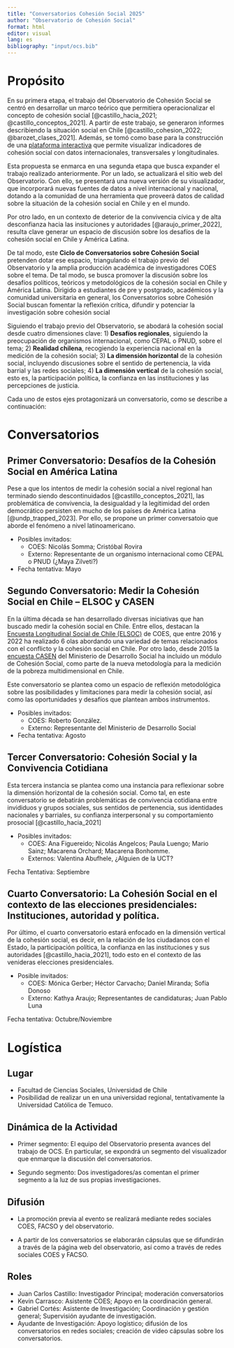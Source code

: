 ```yaml
---
title: "Conversatorios Cohesión Social 2025"
author: "Observatorio de Cohesión Social"
format: html
editor: visual
lang: es
bibliography: "input/ocs.bib"
---
```


# Propósito

En su primera etapa, el trabajo del Observatorio de Cohesión Social se centró en desarrollar un marco teórico que permitiera operacionalizar el concepto de cohesión social [@castillo_hacia_2021; @castillo_conceptos_2021]. A partir de este trabajo, se generaron informes describiendo la situación social en Chile [@castillo_cohesion_2022; @barozet_clases_2021]. Además, se tomó como base para la construcción de una [plataforma interactiva](https://ocs-coes.netlify.app/app/) que permite visualizar indicadores de cohesión social con datos internacionales, transversales y longitudinales.

Esta propuesta se enmarca en una segunda etapa que busca expander el trabajo realizado anteriormente. Por un lado, se actualizará el sitio web del Observatorio. Con ello, se presentará una nueva versión de su visualizador, que incorporará nuevas fuentes de datos a nivel internacional y nacional, dotando a la comunidad de una herramienta que proveerá datos de calidad sobre la situación de la cohesión social en Chile y en el mundo. 

Por otro lado, en un contexto de deterior de la convivencia cívica y de alta desconfianza hacia las insituciones y autoridades [@araujo_primer_2022], resulta clave generar un espacio de discusión sobre los desafíos de la cohesión social en Chile y América Latina.

De tal modo, este **Ciclo de Conversatorios sobre Cohesión Social** pretenden dotar ese espacio, triangulando el trabajo previo del Observatorio y la amplia producción académica de investigadores COES sobre el tema. De tal modo, se busca promover la discusión sobre los desafíos políticos, teóricos y metodológicos de la cohesión social en Chile y América Latina. Dirigido a estudiantes de pre y postgrado, académicos y la comunidad universitaria en general, los Conversatorios sobre Cohesión Social buscan fomentar la reflexión crítica, difundir y potenciar la investigación sobre cohesión social

Siguiendo el trabajo previo del Observatorio, se abodará la cohesión social desde cuatro dimensiones clave: 1) **Desafíos regionales**, siguiendo la preocupación de organismos internacional, como CEPAL o PNUD, sobre el tema; 2) **Realidad chilena**, recogiendo la experiencia nacional en la medición de la cohesión social; 3) **La dimensión horizontal** de la cohesión social, incluyendo discusiones sobre el sentido de pertenencia, la vida barrial y las redes sociales; 4) **La dimensión vertical** de la cohesión social, esto es, la participación política, la confianza en las instituciones y las percepciones de justicia. 

Cada uno de estos ejes protagonizará un conversatorio, como se describe a continuación: 

# Conversatorios


## Primer Conversatorio: Desafíos de la Cohesión Social en América Latina

Pese a que los intentos de medir la cohesión social a nivel regional han terminado siendo descontinuidados [@castillo_conceptos_2021], las problemática de convivencia, la desigualdad y la legitimidad del orden democrático persisten en mucho de los países de América Latina [@undp_trapped_2023]. Por ello, se propone un primer conversatoio que aborde el fenómeno a nivel latinoamericano. 

- Posibles invitados:
   - COES: Nicolás Somma; Cristóbal Rovira
   - Externo: Representante de un organismo internacional como CEPAL o PNUD (¿Maya Zilveti?)
   
- Fecha tentativa: Mayo


## Segundo Conversatorio:  Medir la Cohesión Social en Chile -- ELSOC y CASEN

En la última década se han desarrollado diversas iniciativas que han buscado medir la cohesión social en Chile. Entre ellos, destacan la [Encuesta Longitudinal Social de Chile (ELSOC)](https://coes.cl/encuesta-panel/) de COES, que entre 2016 y 2022 ha realizado 6 olas abordando una variedad de temas relacionados con el conflicto y la cohesión social en Chile. Por otro lado, desde 2015 la [encuesta CASEN](https://observatorio.ministeriodesarrollosocial.gob.cl/encuesta-casen) del Ministerio de Desarrollo Social ha incluido un módulo de Cohesión Social, como parte de la nueva metodología para la medición de la pobreza multidimensional en Chile. 

Este conversatorio se plantea como un espacio de reflexión metodológica sobre las posibilidades y limitaciones para medir la cohesión social, así como las oportunidades y desafíos que plantean ambos instrumentos. 

- Posibles invitados: 
   - COES: Roberto González.
   - Externo: Representante del Ministerio de Desarrollo Social
   
- Fecha tentativa: Agosto

## Tercer Conversatorio: Cohesión Social y la Convivencia Cotidiana

Esta tercera instancia se plantea como una instancia para reflexionar sobre la dimensión horizontal de la cohesión social. Como tal, en este conversatorio se debatirán problemáticas de convivencia cotidiana entre invididuos y grupos sociales, sus sentidos de pertenencia, sus identidades nacionales y barriales, su confianza interpersonal y su comportamiento prosocial [@castillo_hacia_2021]

- Posibles invitados: 
   - COES: Ana Figuereido; Nicolás Angelcos; Paula Luengo; Mario Sainz; Macarena Orchard; Macarena Bonhomme. 
   - Externos: Valentina Abufhele, ¿Alguien de la UCT?
   
Fecha Tentativa: Septiembre

## Cuarto Conversatorio: La Cohesión Social en el contexto de las elecciones presidenciales: Instituciones, autoridad y política.

Por último, el cuarto conversatorio estará enfocado en la dimensión vertical de la cohesión social, es decir, en la relación de los ciudadanos con el Estado, la participación política, la confianza en las instituciones y sus autoridades [@castillo_hacia_2021], todo esto en el contexto de las venideras elecciones presidenciales. 

- Posible invitados: 
   - COES: Mónica Gerber; Héctor Carvacho; Daniel Miranda; Sofía Donoso
   - Externo: Kathya Araujo; Representantes de candidaturas; Juan Pablo Luna

Fecha tentativa: Octubre/Noviembre


# Logística

## Lugar

- Facultad de Ciencias Sociales, Universidad de Chile
- Posibilidad de realizar un en una universidad regional, tentativamente la Universidad Católica de Temuco. 


## Dinámica de la Actividad

- Primer segmento: El equipo del Observatorio presenta avances del trabajo de OCS. En particular, se expondrá un segmento del visualizador que enmarque la discusión del conversatorios.

- Segundo segmento: Dos investigadores/as comentan el primer segmento a la luz de sus propias investigaciones.  


## Difusión

- La promoción previa al evento se realizará mediante redes sociales COES, FACSO y del observatorio.

- A partir de los conversatorios se elaborarán cápsulas que se difundirán a través de la página web del observatorio, así como a través de redes sociales COES y FACSO.

## Roles

- Juan Carlos Castillo: Investigador Principal; moderación conversatorios
- Kevin Carrasco: Asistente COES; Apoyo en la coordinación general.
- Gabriel Cortés: Asistente de Investigación; Coordinación y gestión general; Supervisión ayudante de investigación. 
- Ayudante de Investigación: Apoyo logístico; difusión de los conversatorios en redes sociales; creación de video cápsulas sobre los conversatorios. 





